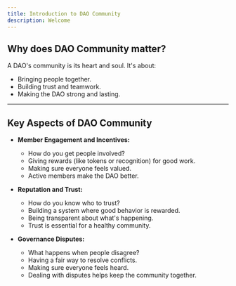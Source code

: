```yaml
---
title: Introduction to DAO Community
description: Welcome
---
```


## Why does DAO Community matter?

A DAO's community is its heart and soul. It's about:

* Bringing people together.
* Building trust and teamwork.
* Making the DAO strong and lasting.

---

## Key Aspects of DAO Community

* **Member Engagement and Incentives:**
    * How do you get people involved?
    * Giving rewards (like tokens or recognition) for good work.
    * Making sure everyone feels valued.
    * Active members make the DAO better.

* **Reputation and Trust:**
    * How do you know who to trust?
    * Building a system where good behavior is rewarded.
    * Being transparent about what's happening.
    * Trust is essential for a healthy community.

* **Governance Disputes:**
    * What happens when people disagree?
    * Having a fair way to resolve conflicts.
    * Making sure everyone feels heard.
    * Dealing with disputes helps keep the community together.

